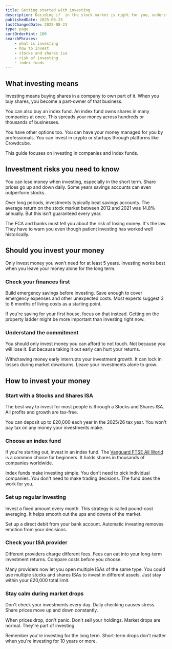 ```yaml
---
title: Getting started with investing
description: Deciding if  in the stock market is right for you, understanding risk, and how to start safely
publishedDate: 2025-08-23
lastChangedDate: 2025-08-23
type: page
sortOrderHint: 100
searchPhrases:
    - what is investing
    - how to invest
    - stocks and shares isa
    - risk of investing
    - index funds
---
```

## What investing means

Investing means buying shares in a company to own part of it. When you buy shares, you become a part-owner of that business.

You can also buy an index fund. An index fund owns shares in many companies at once. This spreads your money across hundreds or thousands of businesses.

You have other options too. You can have your money managed for you by professionals. You can invest in crypto or startups through platforms like Crowdcube.

This guide focuses on investing in companies and index funds.

## Investment risks you need to know

You can lose money when investing, especially in the short term. Share prices go up and down daily. Some years savings accounts can even outperform stocks.

Over long periods, investments typically beat savings accounts. The average return on the stock market between 2012 and 2021 was 14.8% annually. But this isn't guaranteed every year.

The FCA and banks must tell you about the risk of losing money. It's the law. They have to warn you even though patient investing has worked well historically.

## Should you invest your money

Only invest money you won't need for at least 5 years. Investing works best when you leave your money alone for the long term.

### Check your finances first

Build emergency savings before investing. Save enough to cover emergency expenses and other unexpected costs. Most experts suggest 3 to 6 months of living costs as a starting point.

If you're saving for your first house, focus on that instead. Getting on the property ladder might be more important than investing right now.

### Understand the commitment

You should only invest money you can afford to not touch. Not because you will lose it. But because taking it out early can hurt your returns.

Withdrawing money early interrupts your investment growth. It can lock in losses during market downturns. Leave your investments alone to grow.

## How to invest your money

### Start with a Stocks and Shares ISA

The best way to invest for most people is through a Stocks and Shares ISA. All profits and growth are tax-free.

You can deposit up to £20,000 each year in the 2025/26 tax year. You won't pay tax on any money your investments make.

### Choose an index fund

If you're starting out, invest in an index fund. The [Vanguard FTSE All World](https://www.vanguardinvestor.co.uk/investments/vanguard-ftse-all-world-ucits-etf-usd-distributing/overview) is a common choice for beginners. It holds shares in thousands of companies worldwide.

Index funds make investing simple. You don't need to pick individual companies. You don't need to make trading decisions. The fund does the work for you.

### Set up regular investing

Invest a fixed amount every month. This strategy is called pound-cost averaging. It helps smooth out the ups and downs of the market.

Set up a direct debit from your bank account. Automatic investing removes emotion from your decisions.

### Check your ISA provider

Different providers charge different fees. Fees can eat into your long-term investment returns. Compare costs before you choose.

Many providers now let you open multiple ISAs of the same type. You could use multiple stocks and shares ISAs to invest in different assets. Just stay within your £20,000 total limit.

### Stay calm during market drops

Don't check your investments every day. Daily checking causes stress. Share prices move up and down constantly.

When prices drop, don't panic. Don't sell your holdings. Market drops are normal. They're part of investing.

Remember you're investing for the long term. Short-term drops don't matter when you're investing for 10 years or more.